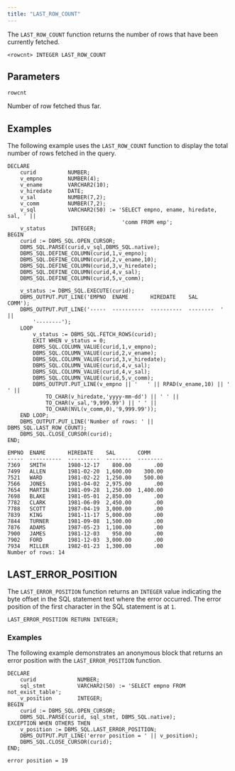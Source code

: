 ```yaml
---
title: "LAST_ROW_COUNT"
---
```


The `LAST_ROW_COUNT` function returns the number of rows that have been currently fetched.

```text
<rowcnt> INTEGER LAST_ROW_COUNT
```

## Parameters

`rowcnt`

 Number of row fetched thus far.

## Examples

The following example uses the `LAST_ROW_COUNT` function to display the total number of rows fetched in the query.

```text
DECLARE
    curid          NUMBER;
    v_empno        NUMBER(4);
    v_ename        VARCHAR2(10);
    v_hiredate     DATE;
    v_sal          NUMBER(7,2);
    v_comm         NUMBER(7,2);
    v_sql          VARCHAR2(50) := 'SELECT empno, ename, hiredate, sal, ' ||
                                    'comm FROM emp';
    v_status        INTEGER;
BEGIN
    curid := DBMS_SQL.OPEN_CURSOR;
    DBMS_SQL.PARSE(curid,v_sql,DBMS_SQL.native);
    DBMS_SQL.DEFINE_COLUMN(curid,1,v_empno);
    DBMS_SQL.DEFINE_COLUMN(curid,2,v_ename,10);
    DBMS_SQL.DEFINE_COLUMN(curid,3,v_hiredate);
    DBMS_SQL.DEFINE_COLUMN(curid,4,v_sal);
    DBMS_SQL.DEFINE_COLUMN(curid,5,v_comm);

    v_status := DBMS_SQL.EXECUTE(curid);
    DBMS_OUTPUT.PUT_LINE('EMPNO  ENAME       HIREDATE    SAL       COMM');
    DBMS_OUTPUT.PUT_LINE('-----  ----------  ----------  --------  ' ||
        '--------');
    LOOP
        v_status := DBMS_SQL.FETCH_ROWS(curid);
        EXIT WHEN v_status = 0;
        DBMS_SQL.COLUMN_VALUE(curid,1,v_empno);
        DBMS_SQL.COLUMN_VALUE(curid,2,v_ename);
        DBMS_SQL.COLUMN_VALUE(curid,3,v_hiredate);
        DBMS_SQL.COLUMN_VALUE(curid,4,v_sal);
        DBMS_SQL.COLUMN_VALUE(curid,4,v_sal);
        DBMS_SQL.COLUMN_VALUE(curid,5,v_comm);
        DBMS_OUTPUT.PUT_LINE(v_empno || '   ' || RPAD(v_ename,10) || '  ' ||
            TO_CHAR(v_hiredate,'yyyy-mm-dd') || ' ' ||
            TO_CHAR(v_sal,'9,999.99') || ' ' ||
            TO_CHAR(NVL(v_comm,0),'9,999.99'));
    END LOOP;
    DBMS_OUTPUT.PUT_LINE('Number of rows: ' || DBMS_SQL.LAST_ROW_COUNT);
    DBMS_SQL.CLOSE_CURSOR(curid);
END;

EMPNO  ENAME       HIREDATE    SAL       COMM
-----  ----------  ----------  --------  --------
7369   SMITH       1980-12-17    800.00       .00
7499   ALLEN       1981-02-20  1,600.00    300.00
7521   WARD        1981-02-22  1,250.00    500.00
7566   JONES       1981-04-02  2,975.00       .00
7654   MARTIN      1981-09-28  1,250.00  1,400.00
7698   BLAKE       1981-05-01  2,850.00       .00
7782   CLARK       1981-06-09  2,450.00       .00
7788   SCOTT       1987-04-19  3,000.00       .00
7839   KING        1981-11-17  5,000.00       .00
7844   TURNER      1981-09-08  1,500.00       .00
7876   ADAMS       1987-05-23  1,100.00       .00
7900   JAMES       1981-12-03    950.00       .00
7902   FORD        1981-12-03  3,000.00       .00
7934   MILLER      1982-01-23  1,300.00       .00
Number of rows: 14
```

## LAST_ERROR_POSITION

The `LAST_ERROR_POSITION` function returns an `INTEGER` value indicating the byte offset in the SQL statement text where the error occurred. The error position of the first character in the SQL statement is at `1`.

```text
LAST_ERROR_POSITION RETURN INTEGER;
```

### Examples

The following example demonstrates an anonymous block that returns an error position with the `LAST_ERROR_POSITION` function.

```text
DECLARE
    curid             NUMBER;
    sql_stmt          VARCHAR2(50) := 'SELECT empno FROM not_exist_table';
    v_position        INTEGER;
BEGIN
    curid := DBMS_SQL.OPEN_CURSOR;
    DBMS_SQL.PARSE(curid, sql_stmt, DBMS_SQL.native);
EXCEPTION WHEN OTHERS THEN
    v_position := DBMS_SQL.LAST_ERROR_POSITION;
    DBMS_OUTPUT.PUT_LINE('error position = ' || v_position);
    DBMS_SQL.CLOSE_CURSOR(curid);
END;

error position = 19
```
